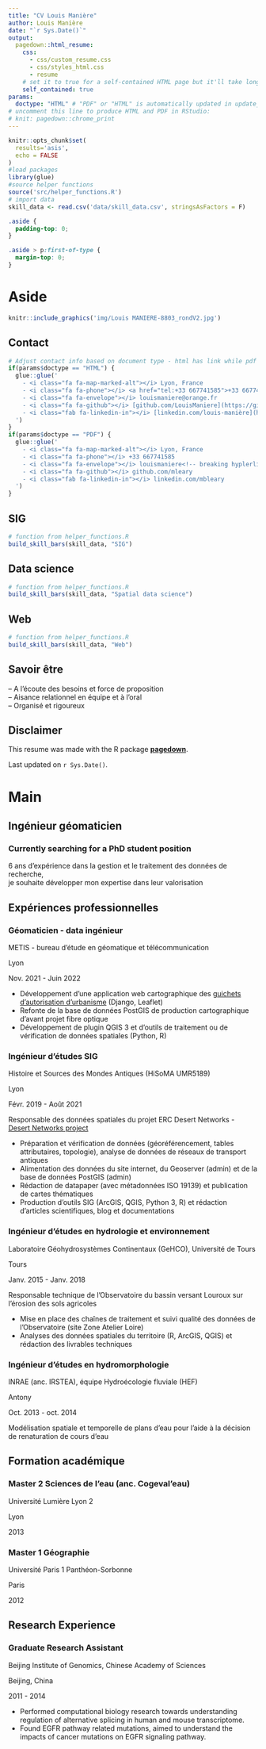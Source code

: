 ```yaml
---
title: "CV Louis Manière"
author: Louis Manière
date: "`r Sys.Date()`"
output:
  pagedown::html_resume:
    css:
      - css/custom_resume.css
      - css/styles_html.css
      - resume  
    # set it to true for a self-contained HTML page but it'll take longer to render
    self_contained: true
params:
  doctype: "HTML" # "PDF" or "HTML" is automatically updated in update_resume.R 
# uncomment this line to produce HTML and PDF in RStudio:
# knit: pagedown::chrome_print
---
```


```r
knitr::opts_chunk$set(
  results='asis', 
  echo = FALSE
)
#load packages
library(glue)
#source helper functions
source('src/helper_functions.R')
# import data
skill_data <- read.csv('data/skill_data.csv', stringsAsFactors = F)
```

```css
.aside {
  padding-top: 0;
}

.aside > p:first-of-type {
  margin-top: 0;
}
```

Aside
================================================================================

```r
knitr::include_graphics('img/Louis MANIERE-8803_rondV2.jpg')
```



Contact {#contact}
--------------------------------------------------------------------------------

```r
# Adjust contact info based on document type - html has link while pdf does not
if(params$doctype == "HTML") {
  glue::glue('
    - <i class="fa fa-map-marked-alt"></i> Lyon, France
    - <i class="fa fa-phone"></i> <a href="tel:+33 667741585">+33 667741585</a>
    - <i class="fa fa-envelope"></i> louismaniere@orange.fr
    - <i class="fa fa-github"></i> [github.com/LouisManiere](https://github.com/LouisManiere)
    - <i class="fab fa-linkedin-in"></i> [linkedin.com/louis-manière](https://www.linkedin.com/in/louis-mani%C3%A8re-03760750/)
  ')
} 
if(params$doctype == "PDF") {
  glue::glue('
    - <i class="fa fa-map-marked-alt"></i> Lyon, France
    - <i class="fa fa-phone"></i> +33 667741585
    - <i class="fa fa-envelope"></i> louismaniere<!-- breaking hyplerlink -->@orange.fr
    - <i class="fa fa-github"></i> github.com/mleary
    - <i class="fab fa-linkedin-in"></i> linkedin.com/mbleary
  ')
}
```

SIG {#skills}
--------------------------------------------------------------------------------

```r
# function from helper_functions.R
build_skill_bars(skill_data, "SIG")
```

Data science {#datascience}
--------------------------------------------------------------------------------

```r
# function from helper_functions.R
build_skill_bars(skill_data, "Spatial data science")
```

Web {#web}
--------------------------------------------------------------------------------

```r
# function from helper_functions.R
build_skill_bars(skill_data, "Web")
```

Savoir être {#etre}
--------------------------------------------------------------------------------


-- A l'écoute des besoins et force de proposition\
-- Aisance relationnel en équipe et à l'oral\
-- Organisé et rigoureux

Disclaimer {#disclaimer}
--------------------------------------------------------------------------------

This resume was made with the R package [**pagedown**](https://github.com/rstudio/pagedown).

Last updated on `r Sys.Date()`.



Main
================================================================================

Ingénieur géomaticien {#title}
--------------------------------------------------------------------------------

### Currently searching for a PhD student position

6 ans d'expérience dans la gestion et le traitement des données de recherche, 
<br />je souhaite développer mon expertise dans leur valorisation​

Expériences professionnelles {data-icon=suitcase}
--------------------------------------------------------------------------------

### Géomaticien - data ingénieur

METIS - bureau d'étude en géomatique et télécommunication

Lyon

Nov. 2021 - Juin 2022

::: concise
- Développement d'une application web cartographique des [guichets d'autorisation d'urbanisme](https://www.gnau.fr) (Django, Leaflet)
- Refonte de la base de données PostGIS de production cartographique d'avant projet fibre optique
- Développement de plugin QGIS 3 et d'outils de traitement ou de vérification de données spatiales (Python, R)
:::

### Ingénieur d'études SIG

Histoire et Sources des Mondes Antiques (HiSoMA UMR5189)

Lyon

Févr. 2019 - Août 2021

Responsable des données spatiales du projet ERC Desert Networks - [Desert Networks project](https://desertnetworks.huma-num.fr/sites)

::: concise
- Préparation et vérification de données (géoréférencement, tables attributaires, topologie), analyse de données de réseaux de transport antiques
- Alimentation des données du site internet, du Geoserver (admin) et de la base de données PostGIS (admin) 
- Rédaction de datapaper (avec métadonnées ISO 19139) et publication de cartes thématiques
- Production d'outils SIG (ArcGIS, QGIS, Python 3, R) et rédaction d'articles scientifiques, blog et documentations
:::

### Ingénieur d'études en hydrologie et environnement

Laboratoire Géohydrosystèmes Continentaux (GeHCO), Université de Tours

Tours

Janv. 2015 - Janv. 2018

Responsable technique de l'Observatoire du bassin versant Louroux sur l'érosion des sols agricoles

::: concise
- Mise en place des chaînes de traitement et suivi qualité des données de l'Observatoire (site Zone Atelier Loire)
- Analyses des données spatiales du territoire (R, ArcGIS, QGIS) et rédaction des livrables techniques
:::

### Ingénieur d'études en hydromorphologie

INRAE (anc. IRSTEA), équipe Hydroécologie fluviale (HEF)

Antony

Oct. 2013 - oct. 2014

Modélisation spatiale et temporelle de plans d'eau pour l'aide à la décision de renaturation de cours d'eau

Formation académique {data-icon=graduation-cap data-concise=true}
--------------------------------------------------------------------------------

### Master 2 Sciences de l'eau (anc. Cogeval'eau)

Université Lumière Lyon 2

Lyon

2013

### Master 1 Géographie 

Université Paris 1 Panthéon-Sorbonne

Paris

2012

Research Experience {data-icon=img/benevolat_transparent.png}
--------------------------------------------------------------------------------

### Graduate Research Assistant

Beijing Institute of Genomics, Chinese Academy of Sciences

Beijing, China

2011 - 2014

- Performed computational biology research towards understanding regulation of alternative splicing in human and mouse transcriptome.
- Found EGFR pathway related mutations, aimed to understand the impacts of cancer mutations on EGFR signaling pathway.
